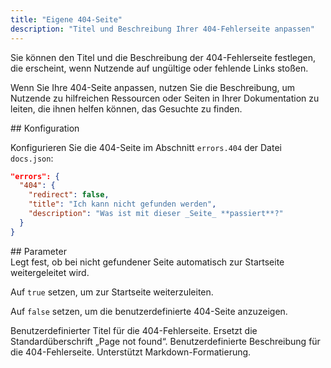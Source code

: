 ```yaml
---
title: "Eigene 404-Seite"
description: "Titel und Beschreibung Ihrer 404-Fehlerseite anpassen"
---
```


Sie können den Titel und die Beschreibung der 404-Fehlerseite festlegen, die erscheint, wenn Nutzende auf ungültige oder fehlende Links stoßen.

Wenn Sie Ihre 404-Seite anpassen, nutzen Sie die Beschreibung, um Nutzende zu hilfreichen Ressourcen oder Seiten in Ihrer Dokumentation zu leiten, die ihnen helfen können, das Gesuchte zu finden.

<div id="configuration">
  ## Konfiguration
</div>

Konfigurieren Sie die 404-Seite im Abschnitt `errors.404` der Datei `docs.json`:

```json
"errors": {
  "404": {
    "redirect": false,
    "title": "Ich kann nicht gefunden werden",
    "description": "Was ist mit dieser _Seite_ **passiert**?"
  }
}
```


<div id="parameters">
  ## Parameter
</div>

<ResponseField name="redirect" type="boolean">
  Legt fest, ob bei nicht gefundener Seite automatisch zur Startseite weitergeleitet wird.
  
  Auf `true` setzen, um zur Startseite weiterzuleiten.

  Auf `false` setzen, um die benutzerdefinierte 404-Seite anzuzeigen.
</ResponseField>

<ResponseField name="title" type="string">
  Benutzerdefinierter Titel für die 404-Fehlerseite. Ersetzt die Standardüberschrift „Page not found“.
</ResponseField>

<ResponseField name="description" type="string">
  Benutzerdefinierte Beschreibung für die 404-Fehlerseite. Unterstützt Markdown-Formatierung.
</ResponseField>